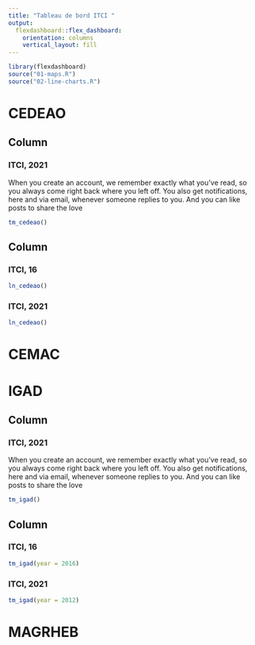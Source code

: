 ```yaml
---
title: "Tableau de bord ITCI "
output: 
  flexdashboard::flex_dashboard:
    orientation: columns
    vertical_layout: fill
---
```


```r
library(flexdashboard)
source("01-maps.R")
source("02-line-charts.R")
```


# CEDEAO

Column {data-width=500}
-------------------------------------

### ITCI, 2021

When you create an account, we remember exactly what you've read, so you always come right back where you left off. You also get notifications, here and via email, whenever someone replies to you. And you can like posts to share the love

```r
tm_cedeao()
```
Column {data-width=500}
-------------------------------------

### ITCI, 16

```r
ln_cedeao()
```

### ITCI, 2021

```r
ln_cedeao()
```

# CEMAC


# IGAD
Column {data-width=500}
-------------------------------------

### ITCI, 2021

When you create an account, we remember exactly what you've read, so you always come right back where you left off. You also get notifications, here and via email, whenever someone replies to you. And you can like posts to share the love

```r
tm_igad()
```
Column {data-width=350}
-------------------------------------

### ITCI, 16

```r
tm_igad(year = 2016)
```

### ITCI, 2021

```r
tm_igad(year = 2012)
```


# MAGRHEB


